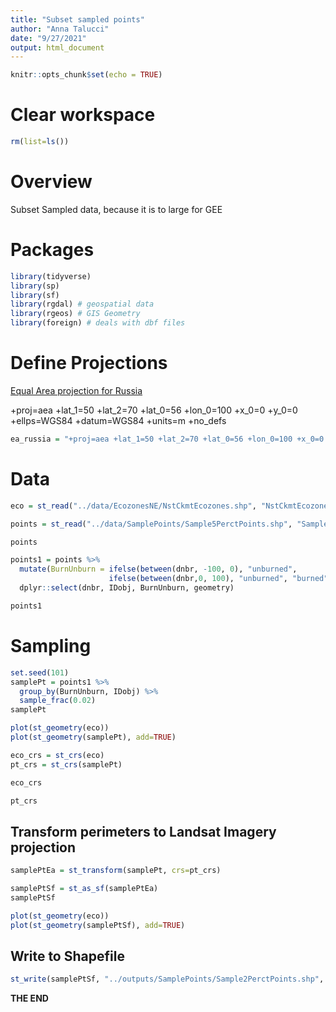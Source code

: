 ```yaml
---
title: "Subset sampled points"
author: "Anna Talucci"
date: "9/27/2021"
output: html_document
---
```


```r
knitr::opts_chunk$set(echo = TRUE)
```
# Clear workspace

```r
rm(list=ls()) 
```

# Overview
Subset Sampled data, because it is to large for GEE

# Packages
```r
library(tidyverse)
library(sp)
library(sf)
library(rgdal) # geospatial data
library(rgeos) # GIS Geometry
library(foreign) # deals with dbf files
```

# Define Projections

[Equal Area projection for Russia](https://gis.stackexchange.com/questions/264093/projection-for-russia-map)

+proj=aea +lat_1=50 +lat_2=70 +lat_0=56 +lon_0=100 +x_0=0 +y_0=0 +ellps=WGS84 +datum=WGS84 +units=m +no_defs 

```r
ea_russia = "+proj=aea +lat_1=50 +lat_2=70 +lat_0=56 +lon_0=100 +x_0=0 +y_0=0 +ellps=WGS84 +datum=WGS84 +units=m +no_defs "
```


# Data
```r
eco = st_read("../data/EcozonesNE/NstCkmtEcozones.shp", "NstCkmtEcozones") 
```
```r
points = st_read("../data/SamplePoints/Sample5PerctPoints.shp", "Sample5PerctPoints") 
```

```r
points
```


```r
points1 = points %>%
  mutate(BurnUnburn = ifelse(between(dnbr, -100, 0), "unburned", 
                      ifelse(between(dnbr,0, 100), "unburned", "burned"))) %>%
  dplyr::select(dnbr, IDobj, BurnUnburn, geometry)

points1
```

# Sampling

```r
set.seed(101)
samplePt = points1 %>% 
  group_by(BurnUnburn, IDobj) %>%
  sample_frac(0.02)
samplePt
```

```r
plot(st_geometry(eco))
plot(st_geometry(samplePt), add=TRUE)
```

```r
eco_crs = st_crs(eco)
pt_crs = st_crs(samplePt)

```

```r
eco_crs
```

```r
pt_crs
```

## Transform perimeters to Landsat Imagery  projection
```r
samplePtEa = st_transform(samplePt, crs=pt_crs)
```

```r
samplePtSf = st_as_sf(samplePtEa)
samplePtSf
```

```r
plot(st_geometry(eco))
plot(st_geometry(samplePtSf), add=TRUE)
```
## Write  to Shapefile
```r
st_write(samplePtSf, "../outputs/SamplePoints/Sample2PerctPoints.shp", driver="ESRI Shapefile") 
```

**THE END**